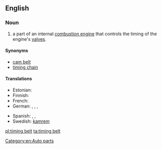 ==English==
{{wikipedia}}

===Noun===
{{en-noun}}

# a part of an internal [[combustion engine]] that controls the timing of the engine's [[valve]]s.

====Synonyms====
* [[cam belt]]
* [[timing chain]]

====Translations====
{{trans-top|a part of an internal combustion engine}}
* Estonian: {{t|et|hammasrihm}}
* Finnish: {{t|fi|jakohihna}}
* French: {{t|fr|courroie de distribution|f}}
* German: {{t|de|Steuerkette|f}} {{gloss|chain}}, {{t|de|Zahnriemen|m}} {{gloss|belt}}, {{t|de|Synchronriemen|m}} {{gloss|belt}}, {{t|de|Steuerriemen|m}} {{gloss|belt}}
{{trans-mid}}
* Spanish: {{t|es|correa de distribución|f}}, {{t|es|banda de distribución|f}}, {{t|es|banda dentada|f}}
* Swedish: [[kamrem]]
{{trans-bottom}}

[[Category:en:Auto parts]]

[[pl:timing belt]]
[[ta:timing belt]]